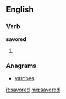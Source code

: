 ==English==

===Verb===
'''savored'''

# {{past of|[[savor]]}}

===Anagrams===
* [[vardoes#English|vardoes]]

[[it:savored]]
[[mg:savored]]